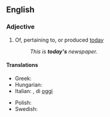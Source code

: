 {{also|todays|to-days}}

==English==

===Adjective===
{{en-adj|-|head=[[today]][['s]]}}

# Of, pertaining to, or produced [[today]]
#: ''This is '''today's''' newspaper.''

====Translations====
{{trans-top}}
* Greek: {{t+|el|σημερινός}}
* Hungarian: {{t+|hu|mai}}
* Italian: {{t+|it|odierno}}, di [[oggi]]
{{trans-mid}}
* Polish: {{t+|pl|dzisiejszy}}
* Swedish: {{t+|sv|dag|alt=dagens}}
{{trans-bottom}}